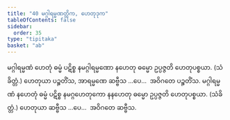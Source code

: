```yaml
---
title: "40 မဂ္ဂါရမ္မဏတ္တိက, ဟေတုဒုက"
tableOfContents: false
sidebar:
  order: 35
type: "tipitaka"
basket: "ab"
---
```



<DynamicBreadcrumb />

<Division number="82">

<Paragraph number="213">
မဂ္ဂါရမ္မဏံ ဟေတုံ ဓမ္မံ ပဋိစ္စ နမဂ္ဂါရမ္မဏော နဟေတု ဓမ္မော ဥပ္ပဇ္ဇတိ ဟေတုပစ္စယာ. (သံခိတ္တံ.) ဟေတုယာ ပဉ္စတိံသ, အာရမ္မဏေ ဆဗ္ဗီသ …ပေ…  အဝိဂတေ ပဉ္စတိံသ.
</Paragraph>

<Paragraph number="214">
မဂ္ဂါရမ္မဏံ နဟေတုံ ဓမ္မံ ပဋိစ္စ နမဂ္ဂဟေတုကော နနဟေတု ဓမ္မော ဥပ္ပဇ္ဇတိ ဟေတုပစ္စယာ. (သံခိတ္တံ.) ဟေတုယာ ဆဗ္ဗီသ …ပေ…  အဝိဂတေ ဆဗ္ဗီသ.
</Paragraph>
</Division>